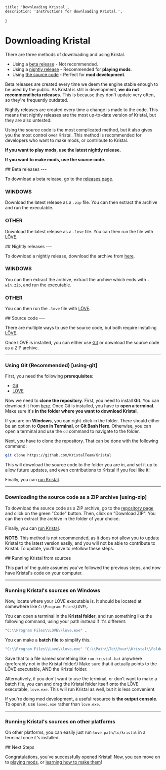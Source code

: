 
    title: 'Downloading Kristal',
    description: 'Instructions for downloading Kristal.',
}

# Downloading Kristal

<Box>
There are three methods of downloading and using Kristal.

- Using a [beta release](#beta-releases) - Not recommended.
- Using a [nightly release](#nightly-releases) - Recommended for <b>playing mods</b>.
- Using [the source code](#source-code) - Perfect for <b>mod development</b>.

Beta releases are created every time we deem the engine stable enough to be used by the public.
As Kristal is still in development, **we do not recommend beta releases.** This is because they don't update very often, so they're frequently outdated.

Nightly releases are created every time a change is made to the code. This means that nightly releases are the most up-to-date version of Kristal, but they are also untested.

Using the source code is the most complicated method, but it also gives you the most control over Kristal. This method is recommended for developers who want to make mods, or contribute to Kristal.

**If you want to play mods, use the latest nightly release.**

**If you want to make mods, use the source code.**

</Box>

<Box>
## Beta releases
---

To download a beta release, go to the [releases page](https://github.com/KristalTeam/Kristal/releases).

### WINDOWS
Download the latest release as a `.zip` file. You can then extract the archive and run the executable.

### OTHER
Download the latest release as a `.love` file. You can then run the file with [LÖVE](https://love2d.org/).

</Box>

<Box>
## Nightly releases
---

To download a nightly release, download the archive from [here](https://nightly.link/KristalTeam/Kristal/workflows/ci/main/output.zip).

### WINDOWS
You can then extract the archive, extract the archive which ends with `-win.zip`, and run the executable.

### OTHER
You can then run the `.love` file with [LÖVE](https://love2d.org/).

</Box>

<Box>
## Source code
---

There are multiple ways to use the source code, but both require installing [LÖVE](https://love2d.org/).

Once LÖVE is installed, you can either use [Git](https://git-scm.com/) or download the source code as a ZIP archive.

---

### Using Git (Recommended) [using-git]

First, you need the following **prerequisites**:

- [Git](https://git-scm.com/)
- [LÖVE](https://love2d.org/)

Now we need to **clone the repository**.
First, you need to install **Git**.
You can download it from [here](https://git-scm.com/downloads).
Once Git is installed,
you have to **open a terminal**. Make sure it's **in the folder where you want to download Kristal**.

If you are on **Windows**, you can right-click in the folder. There should either be an option to **Open in Terminal**,
or **Git Bash Here**.
Otherwise, you can open a terminal and use the `cd` command to navigate to the folder.

Next, you have to clone the repository. That can be done with the following command:

```bash
git clone https://github.com/KristalTeam/Kristal
```

This will download the source code to the folder you are in,
and set it up to allow future updates, and even contributions to Kristal if you feel like it!

Finally, you can [run Kristal](#running-kristal-from-sources).

---

### Downloading the source code as a ZIP archive [using-zip]

To download the source code as a ZIP archive, go to the [repository page](https://github.com/KristalTeam/Kristal) and click on the green "Code" button.
Then, click on "Download ZIP". You can then extract the archive in the folder of your choice.

Finally, you can [run Kristal](#running-kristal-from-sources).

**NOTE:** This method is not recommended, as it does not allow you to update Kristal to the latest version easily, and you will not be able to contribute to Kristal. To update, you'll have to refollow these steps.
</Box>

<Box>
## Running Kristal from sources

This part of the guide assumes you've followed the previous steps,
and now have Kristal's code on your computer.

---

### Running Kristal's sources on Windows

Now, locate where your LÖVE executable is. It should be located at somewhere like `C:\Program Files\LOVE\`.

You can open a terminal in the **Kristal folder**, and run something like the following command, using your path instead if it's different:

```bat
"C:\\Program Files\\LOVE\\love.exe" .
```

You can make a **batch file** to simplify this.

```bat
"C:\\Program Files\\Love\\love.exe" "C:\\Path\\To\\Your\\Kristal\\Folder"
```

Save that to a file named something like `run-kristal.bat` anywhere (preferably not in the Kristal folder!)
Make sure that it actually points to the LÖVE executable, AND the Kristal folder.

Alternatively, if you don't want to use the terminal, or don't want to make a batch file,
you can and drag the Kristal folder itself onto the LÖVE executable, `love.exe`.
This will run Kristal as well, but it is less convenient.

If you're doing mod development, a useful resource is **the output console**. To open it, use `lovec.exe` rather than `love.exe`.

---

### Running Kristal's sources on other platforms

On other platforms, you can easily just run `love path/to/kristal` in a terminal once it's installed.


</Box>

<Box>
## Next Steps

Congratulations, you've successfully opened Kristal!
Now, you can move on to [playing mods](/wiki/playing-mods), or [learning how to make them](/wiki/mod-creation)!

</Box>
